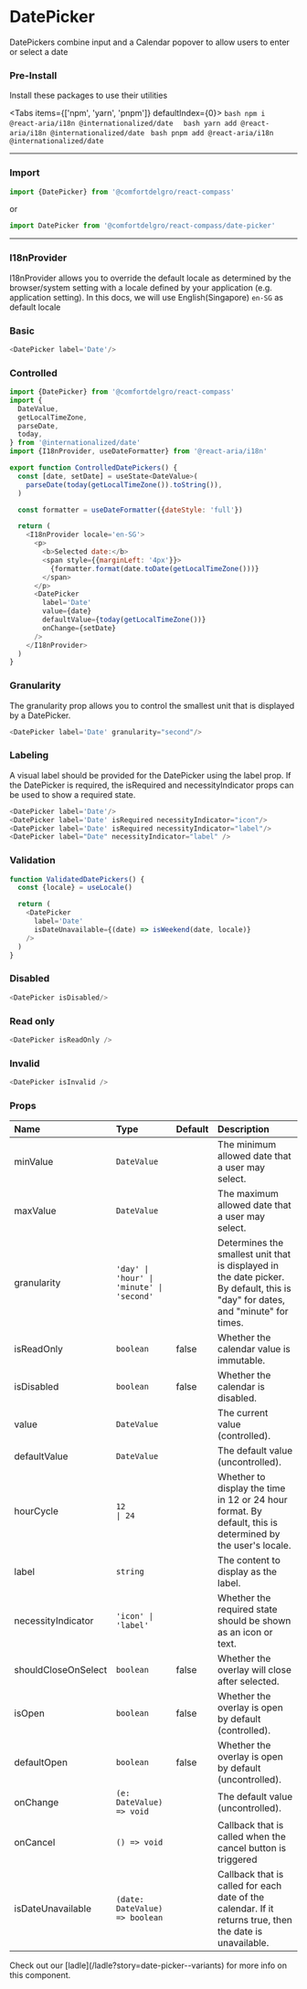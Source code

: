 
# DatePicker

DatePickers combine input and a Calendar popover to allow users to enter or select a date

### Pre-Install

Install these packages to use their utilities


<Tabs items={['npm', 'yarn', 'pnpm']} defaultIndex={0}>
  <Tab>
    ```bash
      npm i @react-aria/i18n @internationalized/date 
    ```
  </Tab>
  <Tab>
    ``` bash
      yarn add @react-aria/i18n @internationalized/date 
    ```
  </Tab>
  <Tab>
    ``` bash
      pnpm add @react-aria/i18n @internationalized/date 
    ```
  </Tab>
</Tabs>

---

### Import

```js
import {DatePicker} from '@comfortdelgro/react-compass'
```

or

```js
import DatePicker from '@comfortdelgro/react-compass/date-picker'
```

---


### I18nProvider

I18nProvider allows you to override the default locale as determined by the browser/system setting with a locale defined by your application (e.g. application setting).
In this docs, we will use English(Singapore) `en-SG` as default locale

### Basic

<section className={styles.componentShowcaseContainer}>
  <DatePicker label='Date'/>
</section>

```js
<DatePicker label='Date'/>
```

### Controlled

<section className={styles.componentShowcaseContainer}>
  <ControlledDatePickers/>
</section>

```js
import {DatePicker} from '@comfortdelgro/react-compass'
import {
  DateValue,
  getLocalTimeZone,
  parseDate,
  today,
} from '@internationalized/date'
import {I18nProvider, useDateFormatter} from '@react-aria/i18n'

export function ControlledDatePickers() {
  const [date, setDate] = useState<DateValue>(
    parseDate(today(getLocalTimeZone()).toString()),
  )

  const formatter = useDateFormatter({dateStyle: 'full'})

  return (
    <I18nProvider locale='en-SG'>
      <p>
        <b>Selected date:</b>
        <span style={{marginLeft: '4px'}}>
          {formatter.format(date.toDate(getLocalTimeZone()))}
        </span>
      </p>
      <DatePicker
        label='Date'
        value={date}
        defaultValue={today(getLocalTimeZone())}
        onChange={setDate}
      />
    </I18nProvider>
  )
}
```


### Granularity

The granularity prop allows you to control the smallest unit that is displayed by a DatePicker. 

<section className={styles.componentShowcaseContainer}>
  <DatePicker label='Date' granularity="second"/>
</section>


```js
<DatePicker label='Date' granularity="second"/>
```

### Labeling

A visual label should be provided for the DatePicker using the label prop. If the DatePicker is required, the isRequired and necessityIndicator props can be used to show a required state.

<section className={styles.componentShowcaseContainer}>
  <DatePicker label='Date'/>
  <DatePicker label='Date' isRequired necessityIndicator="icon"/>
  <DatePicker label='Date' isRequired necessityIndicator="label"/>
  <DatePicker label="Date" necessityIndicator="label" />
</section>

```js
<DatePicker label='Date'/>
<DatePicker label='Date' isRequired necessityIndicator="icon"/>
<DatePicker label='Date' isRequired necessityIndicator="label"/>
<DatePicker label="Date" necessityIndicator="label" />
```

### Validation

<section className={styles.componentShowcaseContainer}>
  <ValidatedDatePickers/>
</section>

```js
function ValidatedDatePickers() {
  const {locale} = useLocale()

  return (
    <DatePicker
      label='Date'
      isDateUnavailable={(date) => isWeekend(date, locale)}
    />
  )
}
```

### Disabled

<section className={styles.componentShowcaseContainer}>
  <DatePicker isDisabled/>
</section>

```js
<DatePicker isDisabled/>
```

### Read only

<section className={styles.componentShowcaseContainer}>
  <DatePicker isReadOnly />
</section>

```js
<DatePicker isReadOnly />
```

### Invalid

<section className={styles.componentShowcaseContainer}>
  <DatePicker isInvalid />
</section>

```js
<DatePicker isInvalid />
```

### Props

| Name                | Type                                             | Default | Description                                                                                                                     |
| :------------------ | :----------------------------------------------- | :------ | :------------------------------------------------------------------------------------------------------------------------------ |
| minValue            | `DateValue`                                      |         | The minimum allowed date that a user may select.                                                                                |
| maxValue            | `DateValue`                                      |         | The maximum allowed date that a user may select.                                                                                |
| granularity         | `'day' \| 'hour' \| 'minute' \| 'second'`        |         | Determines the smallest unit that is displayed in the date picker. By default, this is "day" for dates, and "minute" for times. |
| isReadOnly          | `boolean`                                        | false   | Whether the calendar value is immutable.                                                                                        |
| isDisabled          | `boolean`                                        | false   | Whether the calendar is disabled.                                                                                               |
| value               | `DateValue`                                      |         | The current value (controlled).                                                                                                 |
| defaultValue        | `DateValue`                                      |         | The default value (uncontrolled).                                                                                               |
| hourCycle           | `12                                       \| 24` |         | Whether to display the time in 12 or 24 hour format. By default, this is determined by the user's locale.                       |
| label               | `string`                                         |         | The content to display as the label.                                                                                            |
| necessityIndicator  | `'icon' \| 'label'`                              |         | Whether the required state should be shown as an icon or text.                                                                  |
| shouldCloseOnSelect | `boolean`                                        | false   | Whether the overlay will close after selected.                                                                                  |
| isOpen              | `boolean`                                        | false   | Whether the overlay is open by default (controlled).                                                                            |
| defaultOpen         | `boolean`                                        | false   | Whether the overlay is open by default (uncontrolled).                                                                          |
| onChange            | `(e: DateValue) => void`                         |         | The default value (uncontrolled).                                                                                               |
| onCancel            | `() => void`                                     |         | Callback that is called when the cancel button is triggered                                                                     |
| isDateUnavailable   | `(date: DateValue) => boolean`                   |         | Callback that is called for each date of the calendar. If it returns true, then the date is unavailable.                        |

<Callout>
  Check out our [ladle](/ladle?story=date-picker--variants) for more info on this
  component.
</Callout>




